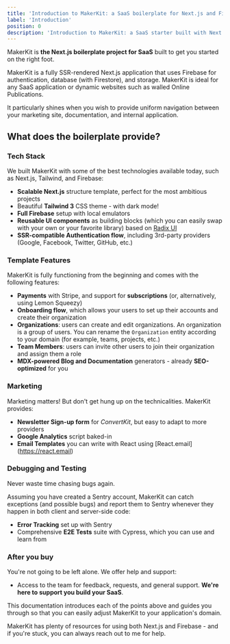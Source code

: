 ```yaml
---
title: 'Introduction to MakerKit: a SaaS boilerplate for Next.js and Firebase'
label: 'Introduction'
position: 0
description: 'Introduction to MakerKit: a SaaS starter built with Next.js and Firebase'
---
```


MakerKit is **the Next.js boilerplate project for SaaS** built to get you started on the right foot.

MakerKit is a fully SSR-rendered Next.js application that uses Firebase for authentication, database (with Firestore), and storage. MakerKit is ideal for any SaaS application or dynamic websites such as walled Online Publications.

It particularly shines when you wish to provide uniform navigation between your marketing site, documentation, and internal application.

## What does the boilerplate provide?

### Tech Stack

We built MakerKit with some of the best technologies available today, such as
Next.js, Tailwind, and Firebase:

- **Scalable Next.js** structure template, perfect for the most ambitious
projects
- Beautiful **Tailwind 3** CSS theme - with dark mode!
- **Full Firebase** setup with local emulators
- **Reusable UI components** as building blocks (which you can easily swap
with your own or your favorite library) based on [Radix UI](https://radix-ui.com)
- **SSR-compatible Authentication flow**, including 3rd-party providers (Google,
Facebook, Twitter, GitHub, etc.)

### Template Features

MakerKit is fully functioning from the beginning and comes with the
following features:

- **Payments** with Stripe, and support for **subscriptions** (or, alternatively, using Lemon Squeezy)
- **Onboarding flow**, which allows your users to set up their accounts and
create their organization
- **Organizations**: users can create and edit organizations. An organization is a group of users. You can rename the `Organization` entity according to your domain (for example, teams, projects, etc.)
- **Team Members**: users can invite other users to join their organization and assign them a role
- **MDX-powered Blog and Documentation** generators - already
**SEO-optimized** for you

### Marketing

Marketing matters! But don't get hung up on the technicalities. MakerKit provides:

- **Newsletter Sign-up form** for *ConvertKit*, but easy to adapt to more
providers
- **Google Analytics** script baked-in
- **Email Templates** you can write with React using [React.email]
(https://react.email)

### Debugging and Testing

Never waste time chasing bugs again.

Assuming you have created a Sentry account, MakerKit can catch exceptions (and possible bugs) and  report them to Sentry whenever they happen in both client and server-side code:

- **Error Tracking** set up with Sentry
- Comprehensive **E2E Tests** suite with Cypress, which you can use and learn
from

### After you buy

You're not going to be left alone. We offer help and support:

- Access to the team for feedback, requests, and general support. **We're here to support you build your SaaS**.

This documentation introduces each of the points above and guides you through
so that you can easily adjust MakerKit to your application's domain.

MakerKit has plenty of resources for using both Next.js and Firebase - and if you're stuck, you can always reach out to me for help.

